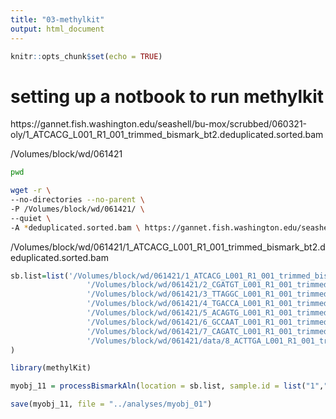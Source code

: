 ```yaml
---
title: "03-methylkit"
output: html_document
---
```


```r
knitr::opts_chunk$set(echo = TRUE)
```


# setting up a notbook to run methylkit


https://gannet.fish.washington.edu/seashell/bu-mox/scrubbed/060321-oly/1_ATCACG_L001_R1_001_trimmed_bismark_bt2.deduplicated.sorted.bam

/Volumes/block/wd/061421

```bash
pwd
```


```bash
wget -r \
--no-directories --no-parent \
-P /Volumes/block/wd/061421/ \
--quiet \
-A *deduplicated.sorted.bam \ https://gannet.fish.washington.edu/seashell/bu-mox/scrubbed/060321-oly/
```
/Volumes/block/wd/061421/1_ATCACG_L001_R1_001_trimmed_bismark_bt2.deduplicated.sorted.bam

```r
sb.list=list('/Volumes/block/wd/061421/1_ATCACG_L001_R1_001_trimmed_bismark_bt2.deduplicated.sorted.bam',
                 '/Volumes/block/wd/061421/2_CGATGT_L001_R1_001_trimmed_bismark_bt2.deduplicated.sorted.bam',
                 '/Volumes/block/wd/061421/3_TTAGGC_L001_R1_001_trimmed_bismark_bt2.deduplicated.sorted.bam',
                 '/Volumes/block/wd/061421/4_TGACCA_L001_R1_001_trimmed_bismark_bt2.deduplicated.sorted.bam',
                 '/Volumes/block/wd/061421/5_ACAGTG_L001_R1_001_trimmed_bismark_bt2.deduplicated.sorted.bam',
                 '/Volumes/block/wd/061421/6_GCCAAT_L001_R1_001_trimmed_bismark_bt2.deduplicated.sorted.bam',
                 '/Volumes/block/wd/061421/7_CAGATC_L001_R1_001_trimmed_bismark_bt2.deduplicated.sorted.bam',
                 '/Volumes/block/wd/061421/data/8_ACTTGA_L001_R1_001_trimmed_bismark_bt2.deduplicated.sorted.bam'
)
```



```r
library(methylKit)
```


```r
myobj_11 = processBismarkAln(location = sb.list, sample.id = list("1","2","3","4","5","6","7","8"), assembly = "v081", read.context="CpG", mincov=2, treatment = c(0,0,0,0,1,1,1,1))
```

```r
save(myobj_11, file = "../analyses/myobj_01")
```

